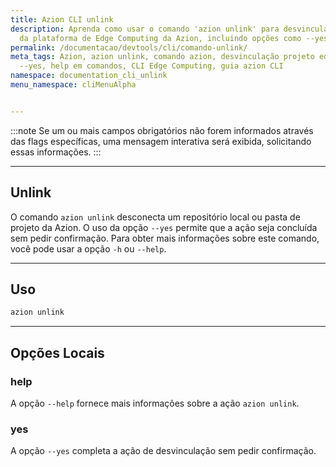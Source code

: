 ```yaml
---
title: Azion CLI unlink
description: Aprenda como usar o comando 'azion unlink' para desvincular projetos
  da plataforma de Edge Computing da Azion, incluindo opções como --yes e --help.
permalink: /documentacao/devtools/cli/comando-unlink/
meta_tags: Azion, azion unlink, comando azion, desvinculação projeto edge, usar azion
  --yes, help em comandos, CLI Edge Computing, guia azion CLI
namespace: documentation_cli_unlink
menu_namespace: cliMenuAlpha


---
```


:::note
Se um ou mais campos obrigatórios não forem informados através das flags específicas, uma mensagem interativa será exibida, solicitando essas informações.
:::

---

## Unlink

O comando `azion unlink` desconecta um repositório local ou pasta de projeto da Azion. O uso da opção `--yes` permite que a ação seja concluída sem pedir confirmação. Para obter mais informações sobre este comando, você pode usar a opção `-h` ou `--help`.

---

## Uso

```bash
azion unlink
```

---

## Opções Locais

### help

A opção `--help` fornece mais informações sobre a ação `azion unlink`.

### yes

A opção `--yes` completa a ação de desvinculação sem pedir confirmação.
